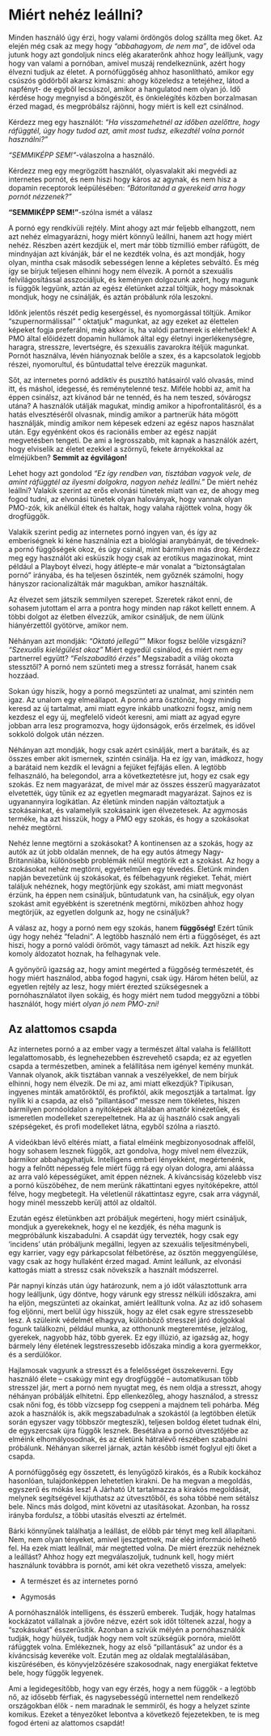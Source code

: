 # Miért nehéz leállni?

Minden használó úgy érzi, hogy valami ördöngös dolog szállta meg őket. Az elején még csak az megy hogy *“abbahagyom, de nem ma”*, de idővel oda jutunk hogy azt gondoljuk nincs elég akaraterőnk ahhoz hogy leálljunk, vagy hogy van valami a pornóban, amivel muszáj rendelkeznünk, azért hogy élvezni tudjuk az életet. A pornófüggőség ahhoz hasonlítható, amikor egy csúszós gödörből akarsz kimászni: ahogy közeledsz a tetejéhez, látod a napfényt- de egyből lecsúszol, amikor a hangulatod nem olyan jó. Idő kérdése hogy megnyisd a böngészőt, és önkielégítés közben borzalmasan érzed magad, és megpróbálsz rájönni, hogy miért is  kell ezt csinálnod.

Kérdezz meg egy használót: *“Ha visszamehetnél az időben azelőttre, hogy ráfüggtél, úgy hogy tudod azt, amit most tudsz, elkezdtél volna pornót használni?”*

*“SEMMIKÉPP SEM!”*-válaszolna a használó. 

Kérdezz meg egy megrögzött használót, olyasvalakit aki megvédi az internetes pornót, és nem hiszi hogy káros az agynak, és nem hisz a dopamin receptorok leépülésében: *“Bátorítanád a gyerekeid arra hogy pornót nézzenek?”*

**“SEMMIKÉPP SEM!”**-szólna ismét a válasz

A pornó egy rendkívüli rejtély. Mint ahogy azt már feljebb elhangzott, nem azt nehéz elmagyarázni, hogy miért könnyű leállni, hanem azt hogy miért nehéz. Részben azért kezdjük el, mert már több tízmillió ember ráfügött, de mindnyájan azt kívánják, bár el ne kezdték volna, és azt mondják, hogy olyan, mintha csak második sebességen lenne a képletes sebváltó. És még így se bírjuk teljesen elhinni hogy nem élvezik. A pornót a szexuális felvilágosítással asszociáljuk, és keményen dolgozunk azért, hogy magunk is függők legyünk, aztán az egész életünket azzal töltjük, hogy másoknak mondjuk, hogy ne csinálják, és aztán próbálunk róla leszokni.

Időnk jelentős részét pedig kesergéssel, és nyomorgással töltjük. Amikor “szupernormálissal” “ oktatjuk” magunkat, az agy ezeket az élettelen képeket fogja preferálni, még akkor is, ha valódi partnerek is elérhetőek! A PMO által előidézett dopamin hullámok által egy életnyi ingerlékenységre, haragra, stresszre, levertségre, és szexuális zavarokra ítéljük magunkat. Pornót használva, lévén hiányoznak belőle a szex, és a kapcsolatok legjobb részei, nyomorultul, és bűntudattal telve érezzük magunkat.

Sőt, az internetes pornó addiktív és pusztító hatásairól való olvasás, mind itt, és máshol, idegessé, és reménytelenné tesz. Miféle hobbi az, amit ha éppen csinálsz, azt kívánod bár ne tennéd, és ha nem teszed, sóvárogsz utána? A használók utálják magukat, mindig amikor a hipofrontalitásról, és a hatás elvesztéséről olvasnak, mindig amikor a partnerük háta mögött használják, mindig amikor nem képesek edzeni az egész napos használat után. Egy egyénként okos és racionális ember az egész napját megvetésben tengeti. De ami a legrosszabb, mit kapnak a használók azért, hogy elviselik az életet ezekkel a szörnyű, fekete árnyékokkal az elméjükben? **Semmit az égvilágon!**

Lehet hogy azt gondolod *“Ez így rendben van, tisztában vagyok vele, de amint ráfüggtél az ilyesmi dolgokra, nagyon nehéz leállni.”* De miért nehéz leállni? Valakik szerint az erős elvonási tünetek miatt van ez, de ahogy meg fogod tudni, az elvonási tünetek olyan haloványak, hogy vannak olyan PMO-zók, kik anélkül éltek és haltak, hogy valaha rájöttek volna, hogy ők drogfüggők.

Valakik szerint pedig az internetes pornó ingyen van, és így az emberiségnek ki kéne használnia ezt a biológiai aranybányát, de tévednek- a pornó függőségek okoz, és úgy csinál, mint bármilyen más drog. Kérdezz meg egy használót aki esküszik hogy csak az erotikus magazinokat, mint például a Playboyt élvezi, hogy átlépte-e már vonalat a “biztonságtalan pornó” irányába, és ha teljesen őszinték, nem győznék számolni, hogy hányszor racionalizálták már magukban, amikor használták.

Az élvezet sem játszik semmilyen szerepet. Szeretek rákot enni, de sohasem jutottam el arra a pontra hogy minden nap rákot kellett ennem. A többi dolgot az életben élvezzük, amikor csináljuk, de nem ülünk hiányérzettől gyötörve, amikor nem.

Néhányan azt mondják:
*"Oktató jellegű"*" Mikor fogsz belőle vizsgázni?
*“Szexuális kielégülést okoz”* Miért egyedül csinálod, és miért nem egy partnerrel együtt?
*“Felszabadító érzés”* Megszabadít a világ okozta stessztől? A pornó nem szünteti meg a stressz forrását, hanem csak hozzáad.

Sokan úgy hiszik, hogy a pornó megszünteti az unalmat, ami szintén nem igaz. Az unalom egy elmeállapot. A pornó arra ösztönöz, hogy mindig keresd az új tartalmat, ami miatt egyre inkább unatkozni fogsz, amíg nem kezdesz el egy új, megfelelő videót keresni, ami miatt  az agyad egyre jobban arra lesz programozva, hogy újdonságok, erős érzelmek, és idővel sokkoló dolgok után nézzen.

Néhányan azt mondják, hogy csak azért csinálják, mert a barátaik, és az összes ember akit ismernek, szintén csinálja. Ha ez így van, imádkozz, hogy a barátaid nem kezdik el levágni a fejüket fejfájás ellen. A legtöbb felhasználó, ha belegondol, arra a következtetésre jut, hogy ez csak egy szokás. Ez nem magyarázat, de mivel már az összes ésszerű magyarázatot elvetették, úgy tűnik ez az egyetlen megmaradt magyarázat. Sajnos ez is ugyanannyira logikátlan. Az életünk minden napján változtatjuk a szokásainkat, és valamelyik szokásaink igen élvezetesek. Az agymosás terméke, ha azt hisszük, hogy a PMO egy szokás, és hogy a szokásokat nehéz megtörni.

Nehéz lenne megtörni a szokásokat? A kontinensen az a szokás, hogy az autók az út jobb oldalán mennek, de ha egy autós átmegy Nagy-Britanniába, különösebb problémák nélül megtörik ezt a szokást. Az hogy a szokásokat nehéz megtörni, egyértelműen egy tévedés. Életünk  minden napján bevezetünk új szokásokat, és félbehagyunk régieket. Tehát, miért találjuk nehéznek, hogy megtörjünk egy szokást, ami miatt megvonást érzünk, ha éppen nem csináljuk, bűntudatunk van, ha csináljuk, egy olyan szokást amit egyébként is szeretnénk megtörni, miközben ahhoz hogy megtörjük, az egyetlen dolgunk az, hogy ne csináljuk?

A válasz az, hogy a pornó nem egy szokás, hanem **függőség!** Ezért tűnik úgy hogy nehéz “feladni”. A legtöbb használó nem érti a függőséget, és azt hiszi, hogy a pornó valódi örömöt, vagy támaszt ad nekik. Azt hiszik egy komoly áldozatot hoznak, ha felhagynak vele.

A gyönyörű igazság az, hogy amint megérted a függőség természetét, és hogy miért használod, abba fogod hagyni, csak úgy. Három héten belül, az egyetlen rejtély az lesz, hogy miért érezted szükségesnek a pornóhasználatot ilyen sokáig, és hogy miért nem tudod meggyőzni a többi használót, hogy miért *olyan jó nem PMO-zni!*


## Az alattomos csapda

Az internetes pornó a az ember vagy a természet által valaha is felállított legalattomosabb, és legnehezebben észrevehető csapda; ez az egyetlen csapda a természetben, aminek a felállítása nem igényel kemény munkát. Vannak olyanok, akik tisztában vannak a veszélyekkel, de nem bírjuk elhinni, hogy nem élvezik. De mi az, ami miatt elkezdjük? Tipikusan, ingyenes minták amatőröktől, és profiktól, akik megosztják a tartalmat. Így nyílik ki a csapda, az első “pillantásod” messze nem tökéletes, hiszen bármilyen pornóoldalon a nyitóképek általában amatőr kinézetűek, és ismeretlen modelleket szerepeltetnek. Ha az új használó csak angyali szépségeket, és profi modelleket látna, egyből szólna a riasztó.

A videókban lévő eltérés miatt, a fiatal elméink megbizonyosodnak affelől, hogy sohasem lesznek függők, azt gondolva, hogy mivel nem élvezzük, bármikor abbahagyhatjuk. Intelligens emberi lényekként, megértenénk, hogy a felnőtt népesség fele miért függ rá egy olyan dologra, ami aláássa az arra való képességüket, amit éppen néznek. A kíváncsiság közelebb visz a pornó küszöbéhez, de nem merünk rákattintani egyes nyitóképekre, attól félve, hogy megbetegít. Ha véletlenül rákattintasz egyre, csak arra vágynál, hogy minél messzebb kerülj attól az oldaltól.

Ezután egész életünkben azt próbáljuk megérteni, hogy miért csináljuk, mondjuk a gyerekeknek, hogy el ne kezdjék, és néha magunk is megpróbálunk kiszabadulni. A csapdát úgy tervezték, hogy csak egy 'incidens' után próbáljunk megállni, legyen az szexuális teljesítménybeli, egy karrier, vagy egy párkapcsolat félbetörése, az ösztön meggyengülése, vagy csak az hogy hullaként érzed magad. Amint leállunk, az elvonási kattogás miatt a stressz csak növekszik a használt módszerrel.

Pár napnyi kínzás után úgy határozunk, nem a jó időt választottunk arra hogy leálljunk, úgy döntve, hogy várunk egy stressz nélküli időszakra, ami ha eljön, megszünteti az okainkat, amiért leálltunk volna. Az az idő sohasem fog eljönni, mert belül úgy hisszük, hogy az élet csak egyre stresszesebb lesz. A szüleink védelmét elhagyva, különböző stresszel járó dolgokkal fogunk találkozni, például munka, az otthonunk megteremtése, jelzálog, gyerekek, nagyobb ház, több gyerek. Ez egy illúzió, az igazság az, hogy bármely lény életének legstresszesebb időszaka mindig a kora gyermekkor, és a serdülőkor.


Hajlamosak vagyunk a stresszt és a felelősséget összekeverni. Egy használó élete -- csakúgy mint egy drogfüggőé -- automatikusan több stresszel jár, mert a pornó nem nyugtat meg, és nem oldja a stresszt, ahogy néhányan próbálják elhitetni. Épp ellenkezőleg, ahogy használod, a stressz csak nőni fog, és több vízcsepp fog cseppeni a majdnem teli pohárba. Még azok a használók is, akik megszabadulnak a szokástól (a legtöbben életük során egyszer vagy többször megteszik), teljesen boldog életet tudnak élni, de egyszercsak újra függők lesznek. Besétálva a pornó útvesztőjébe az elméink elhomályosodnak, és az életünk hátralévő részében szabadulni próbálunk. Néhányan sikerrel járnak, aztán később ismét foglyul ejti őket a csapda.

A pornófüggőség egy összetett, és lenyűgöző kirakós, és a Rubik kockához hasonlóan, tulajdonképpen lehetetlen kirakni. De ha megvan a megoldás, egyszerű és mókás lesz! A Járható Út tartalmazza a kirakós megoldását, melynek segítségével kijuthatsz az útvesztőből, és soha többé nem sétálsz bele. Nincs más dolgod, mint követni az utasításokat. Azonban, ha rossz irányba fordulsz, a többi utasítás elveszti az értelmét. 

Bárki könnyűnek találhatja a leállást, de előbb pár tényt meg kell állapítani. Nem, nem olyan tényeket, amivel ijesztgetnek, már elég információ lelhető fel. Ha ezek miatt leállnál, már megtetted volna. De miért érezzük nehéznek a leállást? Ahhoz hogy ezt megválaszoljuk, tudnunk kell, hogy miért használunk továbbra is pornót, ami két okra vezethető vissza, amelyek:


-   A természet és az internetes pornó

-   Agymosás

A pornóhasználók intelligens, és ésszerű emberek. Tudják, hogy hatalmas kockázatot vállalnak a jövőre nézve, ezért sok időt töltenek azzal, hogy a “szokásukat” ésszerűsítik. Azonban a szívük mélyén a pornóhasználók tudják, hogy hülyék, tudják hogy nem volt szükségük pornóra, mielőtt ráfüggtek volna. Emlékeznek, hogy az első “pillantásuk” az undor és a kíváncsiság keveréke volt. Ezután meg az oldalak megtalálásában, kiszűrésében, és  könyvjelzőzésére szakosodnak, nagy energiákat fektetve bele, hogy függők legyenek.

Ami a legidegesítőbb, hogy van egy érzés, hogy a nem függők - a legtöbb nő, az idősebb férfiak, és nagysebességű internettel nem rendelkező országokban élők - nem maradnak le semmiről, és hogy a helyzet szinte komikus. Ezeket a tényezőket lebontva a következő fejezetekben, te is meg fogod érteni az alattomos csapdát!

